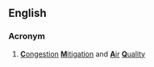 ==English==

===Acronym===
{{rfc-header|Acronym}}
{{head|en|acronym}}
# {{context|transport|lang=en}} [[congestion|'''C'''ongestion]] [[mitigation|'''M'''itigation]] and [[air|'''A'''ir]] [[quality|'''Q'''uality]]